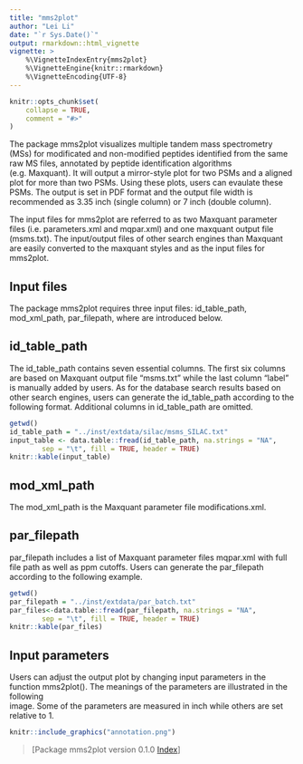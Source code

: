 ---
title: "mms2plot"
author: "Lei Li"
date: "`r Sys.Date()`"
output: rmarkdown::html_vignette
vignette: >
    %\VignetteIndexEntry{mms2plot}
    %\VignetteEngine{knitr::rmarkdown}
    %\VignetteEncoding{UTF-8}
---

```{r setup, include = FALSE}
knitr::opts_chunk$set(
    collapse = TRUE,
    comment = "#>"
)
```

The package mms2plot visualizes multiple tandem mass spectrometry (MSs) for 
modificated and non-modified peptides identified from the same raw MS files, 
annotated by peptide identification algorithms (e.g. Maxquant). It will output 
a mirror-style plot for two PSMs and a aligned plot for more than two PSMs. Using
these plots, users can evaulate these PSMs. The output is set in PDF format and 
the output file width is recommended as 3.35 inch (single column) or 7 inch 
(double column). 

The input files for mms2plot are referred to as two Maxquant parameter files 
(i.e. parameters.xml and mqpar.xml) and one maxquant output file (msms.txt). 
The input/output files of other search engines than Maxquant are easily 
converted to the maxquant styles and as the input files for mms2plot. 


## Input files

The package mms2plot requires three input files: id_table_path, mod_xml_path,
par_filepath, where are introduced below. 

## id_table_path
The id_table_path contains seven essential columns. The first six columns are 
based on Maxquant output file "msms.txt" while the last column "label" is 
manually added by users. As for the database search results based on other 
search engines, users can generate the id_table_path according to the following 
format. Additional columns in id_table_path are omitted. 
```{r, echo=TRUE, results='asis'}
getwd()
id_table_path = "../inst/extdata/silac/msms_SILAC.txt"
input_table <- data.table::fread(id_table_path, na.strings = "NA",
        sep = "\t", fill = TRUE, header = TRUE)
knitr::kable(input_table)
```

## mod_xml_path
The mod_xml_path is the Maxquant parameter file modifications.xml.

## par_filepath
par_filepath includes a list of Maxquant parameter files mqpar.xml with full
file path as well as ppm cutoffs. Users can generate the par_filepath 
according to the following example.
```{r, echo=TRUE, results='asis'}
getwd()
par_filepath = "../inst/extdata/par_batch.txt"
par_files<-data.table::fread(par_filepath, na.strings = "NA",
        sep = "\t", fill = TRUE, header = TRUE)
knitr::kable(par_files)
```

## Input parameters
Users can adjust the output plot by changing input parameters in the function
mms2plot(). The meanings of the parameters are illustrated in the following  
image. Some of the parameters are measured in inch while others are set relative
to 1.
```{r pressure, echo=FALSE, fig.cap="", out.width = '100%'}
knitr::include_graphics("annotation.png")
```

> [Package mms2plot version 0.1.0 [Index](https://github.com/lileime/mms2plot)]


